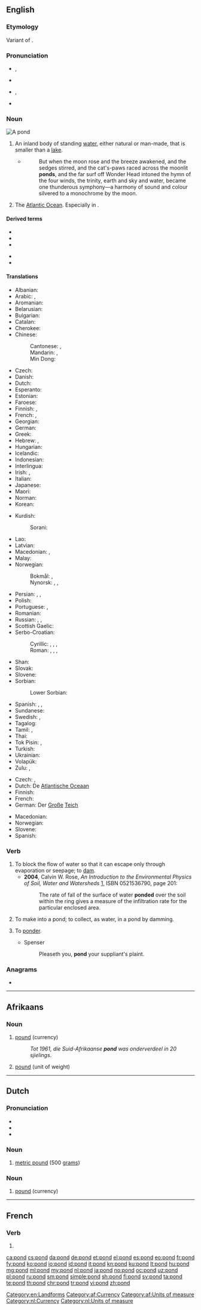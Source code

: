 {{also|Pond}}
==English==
{{wikipedia}}

===Etymology===
Variant of {{m|en|pound}}.

===Pronunciation===
* {{a|UK}} {{enPR|pŏnd}}, {{IPA|/pɒnd/|lang=en}}
* {{rhymes|ɒnd|lang=en}}
* {{a|US}} {{enPR|pänd}}, {{IPA|/pɑnd/|lang=en}}
* {{audio|en-us-pond.ogg|Audio (US)|lang=en}}

===Noun===
[[File:Black pond near Esher.jpeg|thumb|A pond]]
{{en-noun}}

# An inland body of standing [[water]], either natural or man-made, that is smaller than a [[lake]].
#* {{RQ:Chmbrs YngrSt|VIII}}
#*: But when the moon rose and the breeze awakened, and the sedges stirred, and the cat's-paws raced across the moonlit '''ponds''', and the far surf off Wonder Head intoned the hymn of the four winds, the trinity, earth and sky and water, became one thunderous symphony&mdash;a harmony of sound and colour silvered to a monochrome by the moon.
# {{lb|en|colloquial}} The [[Atlantic Ocean]]. Especially in {{m|en|across the pond}}.
#: {{ux|en|I wonder how they do this on the other side of the '''pond'''.}}
#: {{ux|en|I haven't been back home across the '''pond''' in twenty years.}}

====Derived terms====
{{der-top}}
* {{l|en|across the pond}}
* {{l|en|ducks on the pond}}
* {{l|en|Leftpondia}}
{{der-mid}}
* {{l|en|pondian}}
* {{l|en|Rightpondia}}
{{der-bottom}}



====Translations====
{{trans-top|small lake}}
* Albanian: {{t+|sq|pellg}}
* Arabic: {{t|ar|بِرْكَة|f}}, {{t+|ar|غَدِير|m}}
* Aromanian: {{t|rup|baltã|f}}
* Belarusian: {{t|be|стаў|m|sc=Cyrl}}
* Bulgarian: {{t|bg|е́зерце|n|sc=Cyrl}}
* Catalan: {{t|ca|bassa|f}}
* Cherokee: {{t|chr|ᎥᏓᎵ|tr=vdali|sc=Cher}}
* Chinese:
*: Cantonese: {{t|yue|水池|tr=seoi2 ci4|sc=Hani}}, {{t|yue|水塘|tr=seoi2 tong4|sc=Hani}}
*: Mandarin: {{t+|cmn|池塘|tr=chítáng|sc=Hani}}, {{t+|cmn|池|tr=chí|sc=Hani}}
*: Min Dong: {{t|cdo|池|tr=die|sc=Hani}}
* Czech: {{t+|cs|rybník|m}}
* Danish: {{t+|da|dam|c}}
* Dutch: {{t+|nl|vijver|m}}
* Esperanto: {{t|eo|lageto}}
* Estonian: {{t|et|tiik}}
* Faroese: {{t|fo|tjørn|f}}
* Finnish: {{t+|fi|lampi}}, {{t+|fi|allas}}
* French: {{t+|fr|étang|m}}, {{t+|fr|mare|f}}
* Georgian: {{t|ka|გუბე}}
* German: {{t+|de|Teich|m}}
* Greek: {{t|el|νερόλακος|m}}
* Hebrew: {{t+|he|אגם|m|tr=agám}}, {{t+|he|בריכה|f|tr=brekhá}}
* Hungarian: {{t+|hu|tavacska}}
* Icelandic: {{t+|is|tjörn|f}}
* Indonesian: {{t+|id|kolam}}
* Interlingua: {{t|ia|stagno}}
* Irish: {{t|ga|linn|f}}, {{t|ga|dabhach|f}}
* Italian: {{t+|it|stagno|m}}
* Japanese: {{t+|ja|池|tr=[[いけ]], ike|sc=Jpan}}
* Maori: {{t|mi|hāroto}}
* Norman: {{t|nrf|mathe|f}}
* Korean: {{t+|ko|못|sc=Kore}}
{{trans-mid}}
* Kurdish:
*: Sorani: {{t+|ku|گۆم}}
* Lao: {{t|lo|ບຶງ}}
* Latvian: {{t|lv|dīķis|m}}
* Macedonian: {{t|mk|езерце|n}}, {{t|mk|рибник|m}} {{qualifier|fish pond}}
* Malay: {{t|ms|kolam}}
* Norwegian:
*: Bokmål: {{t|nb|tjern|n}}, {{t+|nb|dam|m}}
*: Nynorsk: {{t|nn|tjern|f}}, {{t|nn|tjørn|f}}, {{t|nn|dam|m}}
* Persian: {{t+|fa|آبگیر|tr=âbgir|sc=fa-Arab}}, {{t+|fa|برکه|tr=berke|sc=fa-Arab}}, {{t+|fa|تالاب|tr=tâlâb|sc=fa-Arab}}
* Polish: {{t+|pl|staw|m-in}}
* Portuguese: {{t+|pt|lagoa|f}}, {{t+|pt|tanque|m}}
* Romanian: {{t+|ro|baltă|f}}
* Russian: {{t+|ru|пруд|m}}, {{t+|ru|водоём|m}}, {{t+|ru|озерцо́|n}}
* Scottish Gaelic: {{t|gd|linne|f}}
* Serbo-Croatian:
*: Cyrillic: {{t|sh|језерце}}, {{t|sh|рибњак}} {{qualifier|fish pond}}, {{t|sh|пруд}}, {{t|sh|жабњак|m}} {{qualifier|frog pond}}
*: Roman: {{t+|sh|jezerce}}, {{t+|sh|ribnjak}} {{qualifier|fish pond}}, {{t+|sh|prud}}, {{t+|sh|žabnjak|m}} {{qualifier|frog pond}}
* Shan: {{t|shn|ၼွင်|tr=nɔng1|sc=Mymr}}
* Slovak: {{t|sk|rybník|m}}
* Slovene: {{t+|sl|ribnik|m}}
* Sorbian:
*: Lower Sorbian: {{t|dsb|gat|m}}
* Spanish: {{t|es|charca|m}}, {{t+|es|estanque|m}}, {{t+|es|laguna|f}}
* Sundanese: {{t|su|ᮘᮜᮧᮀ}}
* Swedish: {{t+|sv|damm|c}}, {{t+|sv|tjärn|c}}
* Tagalog: {{t|tl|salog}}
* Tamil: {{t+|ta|குட்டை|sc=Taml}}, {{t+|ta|குளம்|sc=Taml}}
* Thai: {{t|th|บ่อน้ำ|tr=bòr náam|sc=Thai}}
* Tok Pisin: {{t+|tpi|wara}}, {{t|tpi|raunwara}}
* Turkish: {{t+|tr|gölet}}
* Ukrainian: {{t|uk|став|sc=Cyrl}}
* Volapük: {{t+|vo|lulak}}
* Zulu: {{t|zu|ichibi|c5|c6}}, {{t|zu|isiziba|c7|c8}}
{{trans-bottom}}

{{trans-top|The Atlantic Ocean}}
* Czech: {{t|cs|Velká louže|f}}, {{t+|cs|Atlantský oceán|m}}
* Dutch: De [[Atlantische Oceaan]]
* Finnish: {{t+|fi|rapakko}}
* French: {{t+|fr|océan Atlantique|m}}
* German: Der [[groß|Große]] [[Teich]]
{{trans-mid}}
* Macedonian: {{t|mk|бара|f|tr=bára}}
* Norwegian: {{t|no|dammen}}
* Slovene: {{t+|sl|luža|f}}
* Spanish: {{qualifier|colloquial}} {{t+|es|charco|m}}
{{trans-bottom}}

===Verb===
{{en-verb}}

# To block the flow of water so that it can escape only through evaporation or seepage; to [[dam]].
#* '''2004''', Calvin W. Rose, ''An Introduction to the Environmental Physics of Soil, Water and Watersheds'' [http://books.google.com/books?id=TxCQ-DaSIwUC], ISBN 0521536790, page 201:
#*: The rate of fall of the surface of water '''ponded''' over the soil within the ring gives a measure of the infiltration rate for the particular enclosed area.
# To make into a pond; to collect, as water, in a pond by damming.
# {{label|en|obsolete}} To [[ponder]].
#* Spenser
#*: Pleaseth you, '''pond''' your suppliant's plaint.

===Anagrams===
* {{l|en|DNOP}}

[[Category:en:Landforms]]

----

==Afrikaans==

===Noun===
{{af-noun|ponds}}

# [[pound]] (currency)
#: ''Tot 1961, die Suid-Afrikaanse '''pond''' was onderverdeel in 20 sjielings''.
# [[pound]] (unit of weight)

[[Category:af:Currency]]
[[Category:af:Units of measure]]
----

==Dutch==

===Pronunciation===
* {{rhymes|ɔnt|lang=nl}}
* {{IPA|/pɔnt/|lang=nl}}
* {{audio|Nl-pond.ogg|audio|lang=nl}}

===Noun===
{{nl-noun|n|-en|pondje}}

# [[metric pound]] (500 [[grams]])

===Noun===
{{nl-noun|n|-en|pondje}}

# [[pound]] (currency)

[[Category:nl:Currency]]
[[Category:nl:Units of measure]]

----

==French==

===Verb===
{{fr-verb-form}}

# {{inflection of|pondre||3|s|pres|indc|lang=fr}}

[[ca:pond]]
[[cs:pond]]
[[da:pond]]
[[de:pond]]
[[et:pond]]
[[el:pond]]
[[es:pond]]
[[eo:pond]]
[[fr:pond]]
[[fy:pond]]
[[ko:pond]]
[[io:pond]]
[[id:pond]]
[[it:pond]]
[[kn:pond]]
[[ku:pond]]
[[lt:pond]]
[[hu:pond]]
[[mg:pond]]
[[ml:pond]]
[[my:pond]]
[[nl:pond]]
[[ja:pond]]
[[no:pond]]
[[oc:pond]]
[[uz:pond]]
[[pl:pond]]
[[ru:pond]]
[[sm:pond]]
[[simple:pond]]
[[sh:pond]]
[[fi:pond]]
[[sv:pond]]
[[ta:pond]]
[[te:pond]]
[[th:pond]]
[[chr:pond]]
[[tr:pond]]
[[vi:pond]]
[[zh:pond]]
